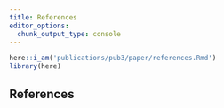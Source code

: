 ```yaml
---
title: References
editor_options: 
  chunk_output_type: console
---
```


```r
here::i_am('publications/pub3/paper/references.Rmd')
library(here)
```

## References {-}

<div id="refs"></div>

